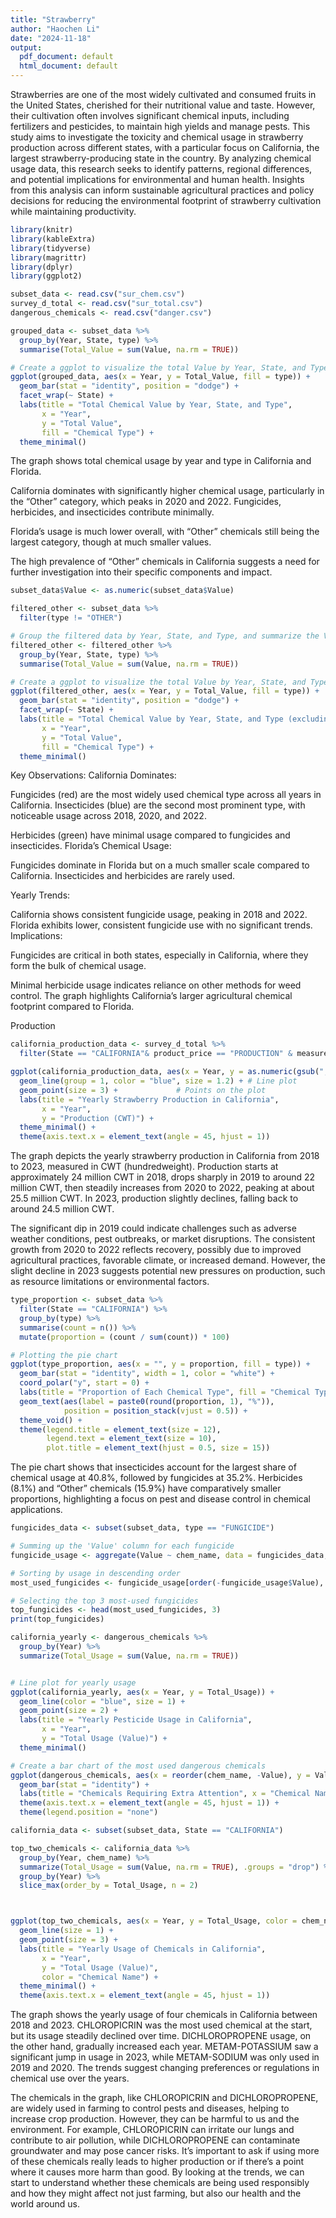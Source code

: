 ---
title: "Strawberry"
author: "Haochen Li"
date: "2024-11-18"
output: 
  pdf_document: default
  html_document: default
---

Strawberries are one of the most widely cultivated and consumed fruits in the United States, cherished for their nutritional value and taste. However, their cultivation often involves significant chemical inputs, including fertilizers and pesticides, to maintain high yields and manage pests. This study aims to investigate the toxicity and chemical usage in strawberry production across different states, with a particular focus on California, the largest strawberry-producing state in the country. By analyzing chemical usage data, this research seeks to identify patterns, regional differences, and potential implications for environmental and human health. Insights from this analysis can inform sustainable agricultural practices and policy decisions for reducing the environmental footprint of strawberry cultivation while maintaining productivity.

```{r setup, include = FALSE, warning = FALSE, message = FALSE}

library(knitr)  
library(kableExtra)
library(tidyverse)
library(magrittr)
library(dplyr)
library(ggplot2)

subset_data <- read.csv("sur_chem.csv")
survey_d_total <- read.csv("sur_total.csv")
dangerous_chemicals <- read.csv("danger.csv")
```



```{r}
grouped_data <- subset_data %>%
  group_by(Year, State, type) %>%
  summarise(Total_Value = sum(Value, na.rm = TRUE))

# Create a ggplot to visualize the total Value by Year, State, and Type
ggplot(grouped_data, aes(x = Year, y = Total_Value, fill = type)) +
  geom_bar(stat = "identity", position = "dodge") +
  facet_wrap(~ State) + 
  labs(title = "Total Chemical Value by Year, State, and Type",
       x = "Year",
       y = "Total Value",
       fill = "Chemical Type") +
  theme_minimal()
```


The graph shows total chemical usage by year and type in California and Florida.

California dominates with significantly higher chemical usage, particularly in the "Other" category, which peaks in 2020 and 2022. Fungicides, herbicides, and insecticides contribute minimally.

Florida's usage is much lower overall, with "Other" chemicals still being the largest category, though at much smaller values.

The high prevalence of "Other" chemicals in California suggests a need for further investigation into their specific components and impact.


```{r}
subset_data$Value <- as.numeric(subset_data$Value)

filtered_other <- subset_data %>%
  filter(type != "OTHER")

# Group the filtered data by Year, State, and Type, and summarize the Value column
filtered_other <- filtered_other %>%
  group_by(Year, State, type) %>%
  summarise(Total_Value = sum(Value, na.rm = TRUE))

# Create a ggplot to visualize the total Value by Year, State, and Type (excluding "OTHER")
ggplot(filtered_other, aes(x = Year, y = Total_Value, fill = type)) +
  geom_bar(stat = "identity", position = "dodge") +
  facet_wrap(~ State) +
  labs(title = "Total Chemical Value by Year, State, and Type (excluding 'OTHER')",
       x = "Year",
       y = "Total Value",
       fill = "Chemical Type") +
  theme_minimal()
```

Key Observations:
California Dominates:

Fungicides (red) are the most widely used chemical type across all years in California.
Insecticides (blue) are the second most prominent type, with noticeable usage across 2018, 2020, and 2022.

Herbicides (green) have minimal usage compared to fungicides and insecticides.
Florida's Chemical Usage:

Fungicides dominate in Florida but on a much smaller scale compared to California.
Insecticides and herbicides are rarely used.

Yearly Trends:

California shows consistent fungicide usage, peaking in 2018 and 2022.
Florida exhibits lower, consistent fungicide use with no significant trends.
Implications:

Fungicides are critical in both states, especially in California, where they form the bulk of chemical usage.

Minimal herbicide usage indicates reliance on other methods for weed control.
The graph highlights California's larger agricultural chemical footprint compared to Florida.

Production

```{r}
california_production_data <- survey_d_total %>%
  filter(State == "CALIFORNIA"& product_price == "PRODUCTION" & measure == "CWT"& Period == "YEAR")

ggplot(california_production_data, aes(x = Year, y = as.numeric(gsub(",", "", Value)))) +
  geom_line(group = 1, color = "blue", size = 1.2) + # Line plot
  geom_point(size = 3) +             # Points on the plot
  labs(title = "Yearly Strawberry Production in California",
       x = "Year",
       y = "Production (CWT)") +
  theme_minimal() +
  theme(axis.text.x = element_text(angle = 45, hjust = 1))
```

The graph depicts the yearly strawberry production in California from 2018 to 2023, measured in CWT (hundredweight). Production starts at approximately 24 million CWT in 2018, drops sharply in 2019 to around 22 million CWT, then steadily increases from 2020 to 2022, peaking at about 25.5 million CWT. In 2023, production slightly declines, falling back to around 24.5 million CWT.

The significant dip in 2019 could indicate challenges such as adverse weather conditions, pest outbreaks, or market disruptions. The consistent growth from 2020 to 2022 reflects recovery, possibly due to improved agricultural practices, favorable climate, or increased demand. However, the slight decline in 2023 suggests potential new pressures on production, such as resource limitations or environmental factors.

```{r}

type_proportion <- subset_data %>%
  filter(State == "CALIFORNIA") %>% 
  group_by(type) %>%
  summarise(count = n()) %>%
  mutate(proportion = (count / sum(count)) * 100)

# Plotting the pie chart
ggplot(type_proportion, aes(x = "", y = proportion, fill = type)) +
  geom_bar(stat = "identity", width = 1, color = "white") +
  coord_polar("y", start = 0) +
  labs(title = "Proportion of Each Chemical Type", fill = "Chemical Type") +
  geom_text(aes(label = paste0(round(proportion, 1), "%")), 
            position = position_stack(vjust = 0.5)) +
  theme_void() +
  theme(legend.title = element_text(size = 12),
        legend.text = element_text(size = 10),
        plot.title = element_text(hjust = 0.5, size = 15))
```

The pie chart shows that insecticides account for the largest share of chemical usage at 40.8%, followed by fungicides at 35.2%. Herbicides (8.1%) and "Other" chemicals (15.9%) have comparatively smaller proportions, highlighting a focus on pest and disease control in chemical applications.



```{r}

fungicides_data <- subset(subset_data, type == "FUNGICIDE")

# Summing up the 'Value' column for each fungicide
fungicide_usage <- aggregate(Value ~ chem_name, data = fungicides_data, sum)

# Sorting by usage in descending order
most_used_fungicides <- fungicide_usage[order(-fungicide_usage$Value), ]

# Selecting the top 3 most-used fungicides
top_fungicides <- head(most_used_fungicides, 3)
print(top_fungicides)
```


```{r} 

california_yearly <- dangerous_chemicals %>%
  group_by(Year) %>%
  summarize(Total_Usage = sum(Value, na.rm = TRUE))


# Line plot for yearly usage
ggplot(california_yearly, aes(x = Year, y = Total_Usage)) +
  geom_line(color = "blue", size = 1) +
  geom_point(size = 2) +
  labs(title = "Yearly Pesticide Usage in California",
       x = "Year",
       y = "Total Usage (Value)") +
  theme_minimal()
```
```{r}
# Create a bar chart of the most used dangerous chemicals
ggplot(dangerous_chemicals, aes(x = reorder(chem_name, -Value), y = Value, fill = chem_name)) +
  geom_bar(stat = "identity") +
  labs(title = "Chemicals Requiring Extra Attention", x = "Chemical Name", y = "Usage Value") +
  theme(axis.text.x = element_text(angle = 45, hjust = 1)) +
  theme(legend.position = "none")
```

```{r}
california_data <- subset(subset_data, State == "CALIFORNIA")

top_two_chemicals <- california_data %>%
  group_by(Year, chem_name) %>%
  summarize(Total_Usage = sum(Value, na.rm = TRUE), .groups = "drop") %>% 
  group_by(Year) %>%
  slice_max(order_by = Total_Usage, n = 2) 



ggplot(top_two_chemicals, aes(x = Year, y = Total_Usage, color = chem_name, group = chem_name)) +
  geom_line(size = 1) +
  geom_point(size = 3) +
  labs(title = "Yearly Usage of Chemicals in California",
       x = "Year",
       y = "Total Usage (Value)",
       color = "Chemical Name") +
  theme_minimal() +
  theme(axis.text.x = element_text(angle = 45, hjust = 1))
```


The graph shows the yearly usage of four chemicals in California between 2018 and 2023. CHLOROPICRIN was the most used chemical at the start, but its usage steadily declined over time. DICHLOROPROPENE usage, on the other hand, gradually increased each year. METAM-POTASSIUM saw a significant jump in usage in 2023, while METAM-SODIUM was only used in 2019 and 2020. The trends suggest changing preferences or regulations in chemical use over the years.

The chemicals in the graph, like CHLOROPICRIN and DICHLOROPROPENE, are widely used in farming to control pests and diseases, helping to increase crop production. However, they can be harmful to us and the environment. For example, CHLOROPICRIN can irritate our lungs and contribute to air pollution, while DICHLOROPROPENE can contaminate groundwater and may pose cancer risks. It’s important to ask if using more of these chemicals really leads to higher production or if there’s a point where it causes more harm than good. By looking at the trends, we can start to understand whether these chemicals are being used responsibly and how they might affect not just farming, but also our health and the world around us.


